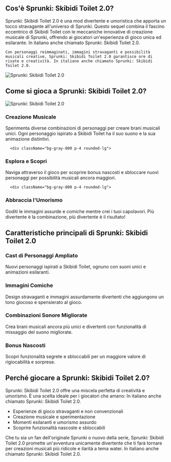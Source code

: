 ## Cos'è Sprunki: Skibidi Toilet 2.0?

<div className="flex flex-col md:flex-row items-center gap-8">
  <div className="w-full md:w-1/2 text-xl">
Sprunki: Skibidi Toilet 2.0 è una mod divertente e umoristica che apporta un tocco stravagante all'universo di Sprunki. Questo sequel combina il fascino eccentrico di Skibidi Toilet con le meccaniche innovative di creazione musicale di Sprunki, offrendo ai giocatori un'esperienza di gioco unica ed esilarante. In italiano anche chiamato Sprunki: Skibidi Toilet 2.0.

    Con personaggi reimmaginati, immagini stravaganti e possibilità musicali creative, Sprunki: Skibidi Toilet 2.0 garantisce ore di risate e creatività. In italiano anche chiamato Sprunki: Skibidi Toilet 2.0.
</div>
  <div className="w-full md:w-1/2 flex justify-center items-center">
<img 
      src="https://sprunkiretake.fun/games/sprunki-skibidi-toilet-2-0/game_screenshot.webp" 
      alt="Sprunki: Skibidi Toilet 2.0" 
      className="w-4/5 h-auto"
    />
</div>
</div>

## Come si gioca a Sprunki: Skibidi Toilet 2.0?

<div className="flex flex-col md:flex-row items-center gap-8">
  <div className="w-full md:w-1/2">
<img 
      src="https://sprunkiretake.fun/games/sprunki-skibidi-toilet-2-0/game_screenshot.webp" 
      alt="Sprunki: Skibidi Toilet 2.0" 
      className="w-4/5 h-auto mx-auto"
    />
</div>
  <div className="w-full md:w-1/2">
    <div className="grid grid-cols-1 gap-4 mt-0">
      <div className="bg-gray-800 p-4 rounded-lg">
<h3 className="text-green-400 font-bold mb-2">Creazione Musicale</h3>
        <p className="text-gray-300">
          Sperimenta diverse combinazioni di personaggi per creare brani musicali unici. Ogni personaggio ispirato a Skibidi Toilet ha il suo suono e la sua animazione distintivi.
        </p>
</div>

      <div className="bg-gray-800 p-4 rounded-lg">
<h3 className="text-green-400 font-bold mb-2">Esplora e Scopri</h3>
        <p className="text-gray-300">Naviga attraverso il gioco per scoprire bonus nascosti e sbloccare nuovi personaggi per possibilità musicali ancora maggiori.</p>
</div>

      <div className="bg-gray-800 p-4 rounded-lg">
<h3 className="text-green-400 font-bold mb-2">Abbraccia l'Umorismo</h3>
        <p className="text-gray-300">Goditi le immagini assurde e comiche mentre crei i tuoi capolavori. Più divertente è la combinazione, più divertente è il risultato!</p>
</div>
    </div>
  </div>
</div>

## Caratteristiche principali di Sprunki: Skibidi Toilet 2.0

<div className="grid grid-cols-1 md:grid-cols-2 gap-4">
  <div className="bg-gray-800 p-4 rounded-lg">
<h3 className="text-green-400 font-bold mb-2">Cast di Personaggi Ampliato</h3>
    <p className="text-gray-300">Nuovi personaggi ispirati a Skibidi Toilet, ognuno con suoni unici e animazioni esilaranti.</p>
</div>

  <div className="bg-gray-800 p-4 rounded-lg">
<h3 className="text-green-400 font-bold mb-2">Immagini Comiche</h3>
    <p className="text-gray-300">Design stravaganti e immagini assurdamente divertenti che aggiungono un tono giocoso e spensierato al gioco.</p>
</div>

  <div className="bg-gray-800 p-4 rounded-lg">
<h3 className="text-green-400 font-bold mb-2">Combinazioni Sonore Migliorate</h3>
    <p className="text-gray-300">Crea brani musicali ancora più unici e divertenti con funzionalità di missaggio del suono migliorate.</p>
</div>

  <div className="bg-gray-800 p-4 rounded-lg">
<h3 className="text-green-400 font-bold mb-2">Bonus Nascosti</h3>
    <p className="text-gray-300">Scopri funzionalità segrete e sbloccabili per un maggiore valore di rigiocabilità e sorprese.</p>
</div>
</div>

## Perché giocare a Sprunki: Skibidi Toilet 2.0?

Sprunki: Skibidi Toilet 2.0 offre una miscela perfetta di creatività e umorismo. È una scelta ideale per i giocatori che amano: In italiano anche chiamato Sprunki: Skibidi Toilet 2.0.

- Esperienze di gioco stravaganti e non convenzionali
- Creazione musicale e sperimentazione
- Momenti esilaranti e umorismo assurdo
- Scoprire funzionalità nascoste e sbloccabili

Che tu sia un fan dell'originale Sprunki o nuovo della serie, Sprunki: Skibidi Toilet 2.0 promette un'avventura unicamente divertente che ti farà tornare per creazioni musicali più ridicole e ilarità a tema water. In italiano anche chiamato Sprunki: Skibidi Toilet 2.0.